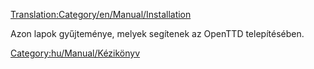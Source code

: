 [[Translation:Category/en/Manual/Installation]]

Azon lapok gyűjteménye, melyek segítenek az OpenTTD telepítésében.

[[Category:hu/Manual/Kézikönyv]]